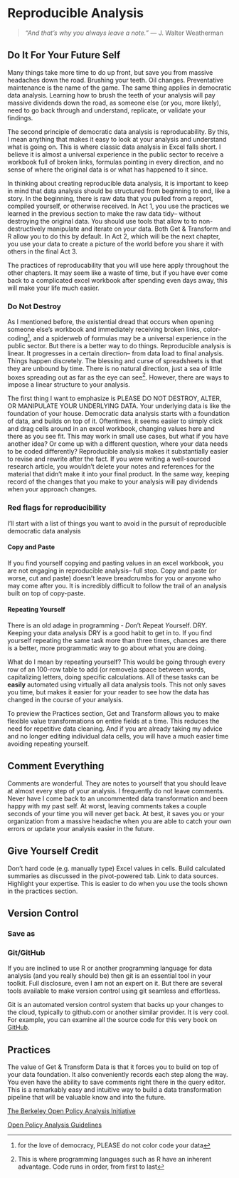 # Reproducible Analysis

> *“And that’s why you always leave a note.”* — J. Walter Weatherman

## Do It For Your Future Self

Many things take more time to do up front, but save you from massive headaches down the road. Brushing your teeth. Oil changes. Preventative maintenance is the name of the game. The same thing applies in democratic data analysis. Learning how to brush the teeth of your analysis will pay massive dividends down the road, as someone else (or you, more likely), need to go back through and understand, replicate, or validate your findings. 

The second principle of democratic data analysis is reproducability. By this, I mean anything that makes it easy to look at your analysis and understand what is going on. This is where classic data analysis in Excel falls short. I believe it is almost a universal experience in the public sector to receive a workbook full of broken links, formulas pointing in every direction, and no sense of where the original data is or what has happened to it since. 

In thinking about creating reproducible data analysis, it is important to keep in mind that data analysis should be structured from beginning to end, like a story. In the beginning, there is raw data that you pulled from a report, compiled yourself, or otherwise received. In Act 1, you use the practices we learned in the previous section to make the raw data tidy-- without destroying the original data. You should use tools that allow to to non-destructively manipulate and iterate on your data. Both Get & Transform and R allow you to do this by default. In Act 2, which will be the next chapter, you use your data to create a picture of the world before you share it with others in the final Act 3. 

The practices of reproducability that you will use here apply throughout the other chapters. It may seem like a waste of time, but if you have ever come back to a complicated excel workbook after spending even days away, this will make your life much easier. 

### Do Not Destroy

As I mentioned before, the existential dread that occurs when opening someone else's workbook and immediately receiving broken links, color-coding^[for the love of democracy, PLEASE do not color code your data], and a spiderweb of formulas may be a universal experience in the public sector. But there is a better way to do things. Reproducible analysis is linear. It progresses in a certain direction-- from data load to final analysis. Things happen discretely. The blessing and curse of spreadsheets is that they are unbound by time. There is no natural direction, just a sea of little boxes spreading out as far as the eye can see^[This is where programming languages such as R have an inherent advantage. Code runs in order, from first to last]. However, there are ways to impose a linear structure to your analysis. 

The first thing I want to emphasize is PLEASE DO NOT DESTROY, ALTER, OR MANIPULATE YOUR UNDERLYING DATA. Your underlying data is like the foundation of your house. Democratic data analysis starts with a foundation of data, and builds on top of it. Oftentimes, it seems easier to simply click and drag cells around in an excel workbook, changing values here and there as you see fit. This may work in small use cases, but what if you have another idea? Or come up with a different question, where your data needs to be coded differently? Reproducible analysis makes it substantially easier to revise and rewrite after the fact. If you were writing a well-sourced research article, you wouldn't delete your notes and references for the material that didn't make it into your final product. In the same way, keeping record of the changes that you make to your analysis will pay dividends when your approach changes. 

### Red flags for reproducibility

I'll start with a list of things you want to avoid in the pursuit of reproducible democratic data analysis

#### Copy and Paste

If you find yourself copying and pasting values in an excel workbook, you are not engaging in reproducible analysis-- full stop. Copy and paste (or worse, cut and paste) doesn't leave breadcrumbs for you or anyone who may come after you. It is incredibly difficult to follow the trail of an analysis built on top of copy-paste. 

#### Repeating Yourself

There is an old adage in programming - *D*on't *R*epeat *Y*ourself. DRY. Keeping your data analysis DRY is a good habit to get in to. If you find yourself repeating the same task more than three times, chances are there is a better, more programmatic way to go about what you are doing. 

What do I mean by repeating yourself? This would be going through every row of an 100-row table to add (or remove)a space between words, capitalizing letters, doing specific calculations. All of these tasks can be **easily** automated using virtually all data analysis tools. This not only saves you time, but makes it easier for your reader to see how the data has changed in the course of your analysis. 

To preview the Practices section, Get and Transform allows you to make flexible value transformations on entire fields at a time. This reduces the need for repetitive data cleaning. And if you are already taking my advice and no longer editing individual data cells, you will have a much easier time avoiding repeating yourself. 

## Comment Everything

Comments are wonderful. They are notes to yourself that you should leave at almost every step of your analysis. I frequently do not leave comments. Never have I come back to an uncommented data transformation and been happy with my past self. At worst, leaving comments takes a couple seconds of your time you will never get back. At best, it saves you or your organization from a massive headache when you are able to catch your own errors or update your analysis easier in the future. 


## Give Yourself Credit
Don't hard code (e.g. manually type) Excel values in cells. Build calculated summaries as discussed in the pivot-powered tab. Link to data sources. Highlight your expertise. This is easier to do when you use the tools shown in the practices section. 

## Version Control

### Save as

### Git/GitHub

If you are inclined to use R or another programming language for data analysis (and you really should be) then git is an essential tool in your toolkit. Full disclosure, even I am not an expert on it. But there are several tools available to make version control using git seamless and effortless. 

Git is an automated version control system that backs up your changes to the cloud, typically to github.com or another similar provider. It is very cool. For example, you can examine all the source code for this very book on [GitHub](https://github.com/nemethc/dataisfordemocracy/tree/master/doingdemocraticdataanalysis). 

## Practices
The value of Get & Transform Data is that it forces you to build  on top of your data foundation. It also conveniently records each step along the way. You even have the ability to save comments right there in the query editor. This is a remarkably easy and intuitive way to build a data transformation pipeline that will be valuable know and into the future. 

[The Berkeley Open Policy Analysis Initiative](https://www.bitss.org/opa/)

[Open Policy Analysis Guidelines](https://www.bitss.org/wp-content/uploads/2019/03/OPA-Guidelines.pdf)




